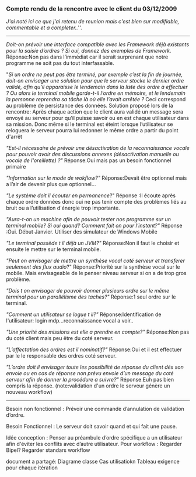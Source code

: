=== Compte rendu de la rencontre avec le client du 03/12/2009 ===

''J'ai noté ici ce que j'ai retenu de reunion mais c'est bien sur modifiable, commentable et a completer..''''.

----


''Doit-on prévoir une interface compatible avec les Framework déjà existants pour la saisie d’ordres ? Si oui, donnez des exemples de Framework.''
Réponse:Non pas dans l’immédiat car il serait surprenant que notre  programme ne soit pas du tout interfassable.

"''Si un ordre ne peut pas être terminé, par exemple c’est la fin de journée, doit-on envisager une solution pour que le serveur stocke le dernier ordre validé, afin qu'il apparaisse le lendemain dans la liste des ordre à effectuer ? Ou alors le terminal mobile garde-t-il l’ordre en mémoire, et le lendemain la personne reprendra sa tâche là où elle l’avait arrêtée ?''
Ceci correspond au problème de persistance des données. 
Solution proposé lors de la rencontre:
Après chaque action que le client aura validé un message sera envoyé au serveur pour qu’il puisse savoir ou en est chaque utilisateur dans sa mission. Donc même si le terminal est éteint lorsque l’utilisateur se reloguera le serveur pourra lui redonner le même ordre a partir du point d'arrêt

''"Est-il nécessaire de prévoir une désactivation de la reconnaissance vocale pour pouvoir avoir des discussions annexes (désactivation manuelle ou vocale de l'oreillette) ?"''
Réponse:Oui mais pas un besoin fonctionnel primaire

''"Information sur le mode de wokflow?"''
Réponse:Devait être optionnel mais a l’air de devenir plus que optionnel...

''"Le système doit il écouter en permanence''?"
Réponse :Il écoute après chaque ordre données donc oui ne pas tenir compte des problèmes liés au bruit ou a l’utilisation d'énergie trop importante.

''"Aura-t-on un machine afin de pouvoir tester nos programme sur un terminal mobile? Si oui quand? Comment fait on pour l’instant?"''
Réponse :Oui. Début Janvier. Utiliser des simulateur de Windows Mobile

''"Le terminal possède t il déjà un JVM?"''
Réponse:Non il faut le choisir et ensuite le mettre sur le terminal mobile.

''"Peut on envisager de mettre un synthèse vocal coté serveur et transferer seulement des flux audio''?"
Réponse:Priorité sur la synthèse vocal sur le mobile. Mais envisageable de le penser niveau serveur si on a de trop gros problème.

''"Dois t on envisager de pouvoir donner plusieurs ordre sur le même terminal pour un parallélisme des taches?"''
Réponse:1 seul ordre sur le terminal.

''"Comment un utilisateur se logue t il?"''
Réponse:Identification de l'utilisateur: login mdp...reconnaissance vocal a voir..

''"Une priorité des missions est elle a prendre en compte?"''
Réponse:Non pas du coté client mais peu être du coté serveur.

''"L’affectation des ordres est il nominatif?"''
Réponse:Oui et il est effectuer par le le responsable des ordres coté serveur.

''"L’ordre doit il envisager toute les possibilité de réponse du client dés son envoie ou en cas de réponse non prévu envoie d’un message du coté serveur afin de donner la procédure a suivre?"''
Réponse:Euh pas bien compris la réponse.
(note:validation d'un ordre le serveur génère un nouveau workflow)


----

Besoin non fonctionnel : Prévoir une commande d’annulation de validation d’ordre.

Besoin Fonctionnel : Le serveur doit savoir quand et qui fait une pause.
 
Idée conception : Penser au préambule d’ordre spécifique a un utilisateur afin d'éviter les conflits avec d’autre utilisateur.
Pour workflow : Regarder Bipel? Regarder standars workflow

document a partagé:
Diagrame classe 
Cas utilisatiokn
Tableau exigence pour chaque itération